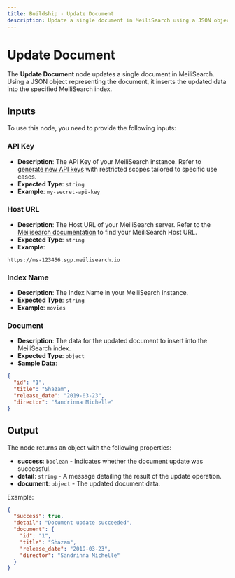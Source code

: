 ```yaml
---
title: Buildship - Update Document
description: Update a single document in MeiliSearch using a JSON object representing the document.
---
```



# Update Document
The **Update Document** node updates a single document in MeiliSearch. Using a JSON object representing the document, it inserts the updated data into the specified MeiliSearch index.

<Node id="@buildship/update-document-to-meilisearch" version="1.1.0" />

## Inputs
To use this node, you need to provide the following inputs:

### API Key
- **Description**: The API Key of your MeiliSearch instance. Refer to [generate new API keys](https://docs.meilisearch.com/reference/api/keys.html) with restricted scopes tailored to specific use cases.
- **Expected Type**: `string`
- **Example**: `my-secret-api-key`

### Host URL
- **Description**: The Host URL of your MeiliSearch server. Refer to the [Meilisearch documentation](https://docs.meilisearch.com/learn/getting_started/quick_start.html) to find your MeiliSearch Host URL.
- **Expected Type**: `string`
- **Example**:
```
https://ms-123456.sgp.meilisearch.io
```

### Index Name
- **Description**: The Index Name in your MeiliSearch instance.
- **Expected Type**: `string`
- **Example**: `movies`

### Document
- **Description**: The data for the updated document to insert into the MeiliSearch index.
- **Expected Type**: `object`
- **Sample Data**:
```json
{
  "id": "1",
  "title": "Shazam",
  "release_date": "2019-03-23",
  "director": "Sandrinna Michelle"
}
```

## Output
The node returns an object with the following properties:

- **success**: `boolean` - Indicates whether the document update was successful.
- **detail**: `string` - A message detailing the result of the update operation.
- **document**: `object` - The updated document data.

Example:
```json
{
  "success": true,
  "detail": "Document update succeeded",
  "document": {
    "id": "1",
    "title": "Shazam",
    "release_date": "2019-03-23",
    "director": "Sandrinna Michelle"
  }
}
```